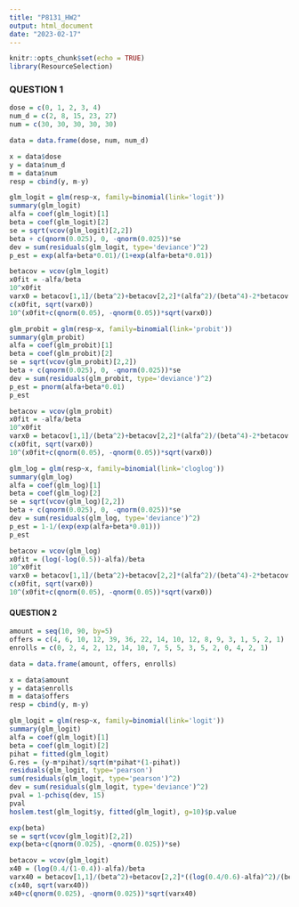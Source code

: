 ```yaml
---
title: "P8131_HW2"
output: html_document
date: "2023-02-17"
---
```


```r
knitr::opts_chunk$set(echo = TRUE)
library(ResourceSelection)
```

### QUESTION 1

```r
dose = c(0, 1, 2, 3, 4)
num_d = c(2, 8, 15, 23, 27)
num = c(30, 30, 30, 30, 30)

data = data.frame(dose, num, num_d)

x = data$dose
y = data$num_d
m = data$num
resp = cbind(y, m-y)
```


```r
glm_logit = glm(resp~x, family=binomial(link='logit'))
summary(glm_logit)
alfa = coef(glm_logit)[1]
beta = coef(glm_logit)[2]
se = sqrt(vcov(glm_logit)[2,2])
beta + c(qnorm(0.025), 0, -qnorm(0.025))*se
dev = sum(residuals(glm_logit, type='deviance')^2)
p_est = exp(alfa+beta*0.01)/(1+exp(alfa+beta*0.01))

betacov = vcov(glm_logit)
x0fit = -alfa/beta
10^x0fit
varx0 = betacov[1,1]/(beta^2)+betacov[2,2]*(alfa^2)/(beta^4)-2*betacov[1,2]*alfa/(beta^3)
c(x0fit, sqrt(varx0))
10^(x0fit+c(qnorm(0.05), -qnorm(0.05))*sqrt(varx0))
```

```r
glm_probit = glm(resp~x, family=binomial(link='probit'))
summary(glm_probit)
alfa = coef(glm_probit)[1]
beta = coef(glm_probit)[2]
se = sqrt(vcov(glm_probit)[2,2])
beta + c(qnorm(0.025), 0, -qnorm(0.025))*se
dev = sum(residuals(glm_probit, type='deviance')^2)
p_est = pnorm(alfa+beta*0.01)
p_est

betacov = vcov(glm_probit)
x0fit = -alfa/beta
10^x0fit
varx0 = betacov[1,1]/(beta^2)+betacov[2,2]*(alfa^2)/(beta^4)-2*betacov[1,2]*alfa/(beta^3)
c(x0fit, sqrt(varx0))
10^(x0fit+c(qnorm(0.05), -qnorm(0.05))*sqrt(varx0))
```

```r
glm_log = glm(resp~x, family=binomial(link='cloglog'))
summary(glm_log)
alfa = coef(glm_log)[1]
beta = coef(glm_log)[2]
se = sqrt(vcov(glm_log)[2,2])
beta + c(qnorm(0.025), 0, -qnorm(0.025))*se
dev = sum(residuals(glm_log, type='deviance')^2)
p_est = 1-1/(exp(exp(alfa+beta*0.01)))
p_est

betacov = vcov(glm_log)
x0fit = (log(-log(0.5))-alfa)/beta
10^x0fit
varx0 = betacov[1,1]/(beta^2)+betacov[2,2]*(alfa^2)/(beta^4)-2*betacov[1,2]*alfa/(beta^3)
c(x0fit, sqrt(varx0))
10^(x0fit+c(qnorm(0.05), -qnorm(0.05))*sqrt(varx0))
```

#### QUESTION 2

```r
amount = seq(10, 90, by=5)
offers = c(4, 6, 10, 12, 39, 36, 22, 14, 10, 12, 8, 9, 3, 1, 5, 2, 1)
enrolls = c(0, 2, 4, 2, 12, 14, 10, 7, 5, 5, 3, 5, 2, 0, 4, 2, 1)

data = data.frame(amount, offers, enrolls)

x = data$amount
y = data$enrolls
m = data$offers
resp = cbind(y, m-y)
```

```r
glm_logit = glm(resp~x, family=binomial(link='logit'))
summary(glm_logit)
alfa = coef(glm_logit)[1]
beta = coef(glm_logit)[2]
pihat = fitted(glm_logit)
G.res = (y-m*pihat)/sqrt(m*pihat*(1-pihat))
residuals(glm_logit, type='pearson')
sum(residuals(glm_logit, type='pearson')^2)
dev = sum(residuals(glm_logit, type='deviance')^2)
pval = 1-pchisq(dev, 15)
pval
hoslem.test(glm_logit$y, fitted(glm_logit), g=10)$p.value
```

```r
exp(beta)
se = sqrt(vcov(glm_logit)[2,2])
exp(beta+c(qnorm(0.025), -qnorm(0.025))*se)
```
```r
betacov = vcov(glm_logit)
x40 = (log(0.4/(1-0.4))-alfa)/beta
varx40 = betacov[1,1]/(beta^2)+betacov[2,2]*((log(0.4/0.6)-alfa)^2)/(beta^4)+2*betacov[1,2]*(log(0.4/0.6)-alfa)/(beta^3)
c(x40, sqrt(varx40))
x40+c(qnorm(0.025), -qnorm(0.025))*sqrt(varx40)
```

